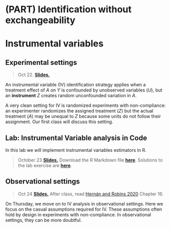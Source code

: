 # (PART) Identification without exchangeability {-}

# Instrumental variables

## Experimental settings

> Oct 22. [**Slides.**](assets/slides/7-1_iv_experimental.pdf)

An instrumental variable (IV) identification strategy applies when a treatment effect of $A$ on $Y$ is confounded by unobserved variables ($U$), but an **instrument** $Z$ creates random unconfounded variation in $A$.

<script type="text/tikz">
  \begin{tikzpicture}
    \node (l) at (0,0) {$L$};
    \node (a) at (1,0) {$A$};
    \node (y) at (2,0) {$Y$};
    \draw[->] (l) -- (a);
    \draw[->] (a) -- (y);
    \draw[->] (l) to[bend right] (y);
  \end{tikzpicture}
</script>

A very clean setting for IV is randomized experiments with non-compliance: an experimenter randomizes the assigned treatment ($Z$) but the actual treatment ($A$) may be unequal to $Z$ because some units do not follow their assignment. Our first class will discuss this setting.

## Lab: Instrumental Variable analysis in Code

In this lab we will implement instrumental variables estimators in R.

> October 23 [**Slides.**](assets/discussions/discussion9-slides.pdf) Download the
R Markdown file [**here**](assets/discussions/discussion9.Rmd). 
Solutions to the lab exercise are [**here**](assets/discussions/discussion9-solutions.html). 

## Observational settings

> Oct 24 [**Slides.**](assets/slides/7-2_iv_observational.pdf) After class, read [Hernán and Robins 2020](https://www.hsph.harvard.edu/miguel-hernan/causal-inference-book/) Chapter 16.

On Thursday, we move on to IV analysis in observational settings. Here we focus on the casual assumptions required for IV. These assumptions often hold by design in experiments with non-compliance. In observational settings, they can be more doubtful.

